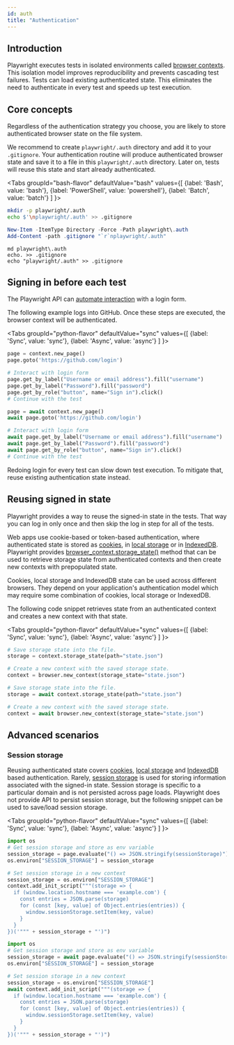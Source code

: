 ```yaml
---
id: auth
title: "Authentication"
---
```


## Introduction

Playwright executes tests in isolated environments called [browser contexts](./browser-contexts.mdx). This isolation model improves reproducibility and prevents cascading test failures. Tests can load existing authenticated state. This eliminates the need to authenticate in every test and speeds up test execution.

## Core concepts

Regardless of the authentication strategy you choose, you are likely to store authenticated browser state on the file system.

We recommend to create `playwright/.auth` directory and add it to your `.gitignore`. Your authentication routine will produce authenticated browser state and save it to a file in this `playwright/.auth` directory. Later on, tests will reuse this state and start already authenticated.

<Tabs
  groupId="bash-flavor"
  defaultValue="bash"
  values={[
    {label: 'Bash', value: 'bash'},
    {label: 'PowerShell', value: 'powershell'},
    {label: 'Batch', value: 'batch'}
  ]
}>
<TabItem value="bash">

```bash
mkdir -p playwright/.auth
echo $'\nplaywright/.auth' >> .gitignore
```

</TabItem>
<TabItem value="powershell">

```powershell
New-Item -ItemType Directory -Force -Path playwright\.auth
Add-Content -path .gitignore "`r`nplaywright/.auth"
```

</TabItem>
<TabItem value="batch">

```batch
md playwright\.auth
echo. >> .gitignore
echo "playwright/.auth" >> .gitignore
```

</TabItem>
</Tabs>

## Signing in before each test

The Playwright API can [automate interaction](./input.mdx) with a login form.

The following example logs into GitHub. Once these steps are executed, the browser context will be authenticated.

<Tabs
  groupId="python-flavor"
  defaultValue="sync"
  values={[
    {label: 'Sync', value: 'sync'},
    {label: 'Async', value: 'async'}
  ]
}>
<TabItem value="sync">

```py
page = context.new_page()
page.goto('https://github.com/login')

# Interact with login form
page.get_by_label("Username or email address").fill("username")
page.get_by_label("Password").fill("password")
page.get_by_role("button", name="Sign in").click()
# Continue with the test
```

</TabItem>
<TabItem value="async">

```py
page = await context.new_page()
await page.goto('https://github.com/login')

# Interact with login form
await page.get_by_label("Username or email address").fill("username")
await page.get_by_label("Password").fill("password")
await page.get_by_role("button", name="Sign in").click()
# Continue with the test
```

</TabItem>
</Tabs>

Redoing login for every test can slow down test execution. To mitigate that, reuse existing authentication state instead.

## Reusing signed in state

Playwright provides a way to reuse the signed-in state in the tests. That way you can log in only once and then skip the log in step for all of the tests.

Web apps use cookie-based or token-based authentication, where authenticated state is stored as [cookies](https://developer.mozilla.org/en-US/docs/Web/HTTP/Cookies), in [local storage](https://developer.mozilla.org/en-US/docs/Web/API/Storage) or in [IndexedDB](https://developer.mozilla.org/en-US/docs/Web/API/IndexedDB_API). Playwright provides [browser_context.storage_state()](/api/class-browsercontext.mdx#browser-context-storage-state) method that can be used to retrieve storage state from authenticated contexts and then create new contexts with prepopulated state.

Cookies, local storage and IndexedDB state can be used across different browsers. They depend on your application's authentication model which may require some combination of cookies, local storage or IndexedDB.

The following code snippet retrieves state from an authenticated context and creates a new context with that state.

<Tabs
  groupId="python-flavor"
  defaultValue="sync"
  values={[
    {label: 'Sync', value: 'sync'},
    {label: 'Async', value: 'async'}
  ]
}>
<TabItem value="sync">

```py
# Save storage state into the file.
storage = context.storage_state(path="state.json")

# Create a new context with the saved storage state.
context = browser.new_context(storage_state="state.json")
```

</TabItem>
<TabItem value="async">

```py
# Save storage state into the file.
storage = await context.storage_state(path="state.json")

# Create a new context with the saved storage state.
context = await browser.new_context(storage_state="state.json")
```

</TabItem>
</Tabs>

## Advanced scenarios

### Session storage

Reusing authenticated state covers [cookies](https://developer.mozilla.org/en-US/docs/Web/HTTP/Cookies), [local storage](https://developer.mozilla.org/en-US/docs/Web/API/Storage) and [IndexedDB](https://developer.mozilla.org/en-US/docs/Web/API/IndexedDB_API) based authentication. Rarely, [session storage](https://developer.mozilla.org/en-US/docs/Web/API/Window/sessionStorage) is used for storing information associated with the signed-in state. Session storage is specific to a particular domain and is not persisted across page loads. Playwright does not provide API to persist session storage, but the following snippet can be used to save/load session storage.

<Tabs
  groupId="python-flavor"
  defaultValue="sync"
  values={[
    {label: 'Sync', value: 'sync'},
    {label: 'Async', value: 'async'}
  ]
}>
<TabItem value="sync">

```py
import os
# Get session storage and store as env variable
session_storage = page.evaluate("() => JSON.stringify(sessionStorage)")
os.environ["SESSION_STORAGE"] = session_storage

# Set session storage in a new context
session_storage = os.environ["SESSION_STORAGE"]
context.add_init_script("""(storage => {
  if (window.location.hostname === 'example.com') {
    const entries = JSON.parse(storage)
    for (const [key, value] of Object.entries(entries)) {
      window.sessionStorage.setItem(key, value)
    }
  }
})('""" + session_storage + "')")
```

</TabItem>
<TabItem value="async">

```py
import os
# Get session storage and store as env variable
session_storage = await page.evaluate("() => JSON.stringify(sessionStorage)")
os.environ["SESSION_STORAGE"] = session_storage

# Set session storage in a new context
session_storage = os.environ["SESSION_STORAGE"]
await context.add_init_script("""(storage => {
  if (window.location.hostname === 'example.com') {
    const entries = JSON.parse(storage)
    for (const [key, value] of Object.entries(entries)) {
      window.sessionStorage.setItem(key, value)
    }
  }
})('""" + session_storage + "')")
```

</TabItem>
</Tabs>


[Accessibility]: /api/class-accessibility.mdx "Accessibility"
[APIRequest]: /api/class-apirequest.mdx "APIRequest"
[APIRequestContext]: /api/class-apirequestcontext.mdx "APIRequestContext"
[APIResponse]: /api/class-apiresponse.mdx "APIResponse"
[APIResponseAssertions]: /api/class-apiresponseassertions.mdx "APIResponseAssertions"
[Browser]: /api/class-browser.mdx "Browser"
[BrowserContext]: /api/class-browsercontext.mdx "BrowserContext"
[BrowserType]: /api/class-browsertype.mdx "BrowserType"
[CDPSession]: /api/class-cdpsession.mdx "CDPSession"
[Clock]: /api/class-clock.mdx "Clock"
[ConsoleMessage]: /api/class-consolemessage.mdx "ConsoleMessage"
[Dialog]: /api/class-dialog.mdx "Dialog"
[Download]: /api/class-download.mdx "Download"
[ElementHandle]: /api/class-elementhandle.mdx "ElementHandle"
[Error]: /api/class-error.mdx "Error"
[FileChooser]: /api/class-filechooser.mdx "FileChooser"
[Frame]: /api/class-frame.mdx "Frame"
[FrameLocator]: /api/class-framelocator.mdx "FrameLocator"
[JSHandle]: /api/class-jshandle.mdx "JSHandle"
[Keyboard]: /api/class-keyboard.mdx "Keyboard"
[Locator]: /api/class-locator.mdx "Locator"
[LocatorAssertions]: /api/class-locatorassertions.mdx "LocatorAssertions"
[Mouse]: /api/class-mouse.mdx "Mouse"
[Page]: /api/class-page.mdx "Page"
[PageAssertions]: /api/class-pageassertions.mdx "PageAssertions"
[Playwright]: /api/class-playwright.mdx "Playwright"
[Request]: /api/class-request.mdx "Request"
[Response]: /api/class-response.mdx "Response"
[Route]: /api/class-route.mdx "Route"
[Selectors]: /api/class-selectors.mdx "Selectors"
[TimeoutError]: /api/class-timeouterror.mdx "TimeoutError"
[Touchscreen]: /api/class-touchscreen.mdx "Touchscreen"
[Tracing]: /api/class-tracing.mdx "Tracing"
[Video]: /api/class-video.mdx "Video"
[WebError]: /api/class-weberror.mdx "WebError"
[WebSocket]: /api/class-websocket.mdx "WebSocket"
[WebSocketRoute]: /api/class-websocketroute.mdx "WebSocketRoute"
[Worker]: /api/class-worker.mdx "Worker"
[Element]: https://developer.mozilla.org/en-US/docs/Web/API/element "Element"
[EvaluationArgument]: /evaluating.mdx#evaluation-argument "EvaluationArgument"
[Promise]: https://developer.mozilla.org/en-US/docs/Web/JavaScript/Reference/Global_Objects/Promise "Promise"
[iterator]: https://developer.mozilla.org/en-US/docs/Web/JavaScript/Reference/Iteration_protocols "Iterator"
[origin]: https://developer.mozilla.org/en-US/docs/Glossary/Origin "Origin"
[selector]: https://developer.mozilla.org/en-US/docs/Web/CSS/CSS_Selectors "selector"
[Serializable]: https://developer.mozilla.org/en-US/docs/Web/JavaScript/Reference/Global_Objects/JSON/stringify#Description "Serializable"
[UIEvent.detail]: https://developer.mozilla.org/en-US/docs/Web/API/UIEvent/detail "UIEvent.detail"
[UnixTime]: https://en.wikipedia.org/wiki/Unix_time "Unix Time"
[xpath]: https://developer.mozilla.org/en-US/docs/Web/XPath "xpath"

[Any]: https://docs.python.org/3/library/typing.html#typing.Any "Any"
[bool]: https://docs.python.org/3/library/stdtypes.html "bool"
[bytes]: https://docs.python.org/3/library/stdtypes.html#bytes "bytes"
[Callable]: https://docs.python.org/3/library/typing.html#typing.Callable "Callable"
[EventContextManager]: https://docs.python.org/3/reference/datamodel.html#context-managers "Event context manager"
[EventEmitter]: https://pyee.readthedocs.io/en/latest/#pyee.BaseEventEmitter "EventEmitter"
[Exception]: https://docs.python.org/3/library/exceptions.html#Exception "Exception"
[Dict]: https://docs.python.org/3/library/typing.html#typing.Dict "Dict"
[float]: https://docs.python.org/3/library/stdtypes.html#numeric-types-int-float-complex "float"
[int]: https://docs.python.org/3/library/stdtypes.html#numeric-types-int-float-complex "int"
[List]: https://docs.python.org/3/library/typing.html#typing.List "List"
[NoneType]: https://docs.python.org/3/library/constants.html#None "None"
[Pattern]: https://docs.python.org/3/library/re.html "Pattern"
[URL]: https://en.wikipedia.org/wiki/URL "URL"
[pathlib.Path]: https://realpython.com/python-pathlib/ "pathlib.Path"
[str]: https://docs.python.org/3/library/stdtypes.html#text-sequence-type-str "str"
[Union]: https://docs.python.org/3/library/typing.html#typing.Union "Union"
[datetime]: https://docs.python.org/3/library/datetime.html#datetime.datetime "datetime"

[all available image tags]: https://mcr.microsoft.com/en-us/product/playwright/python/about "all available image tags"
[Microsoft Artifact Registry]: https://mcr.microsoft.com/en-us/product/playwright/python/about "Microsoft Artifact Registry"
[Dockerfile.noble]: https://github.com/microsoft/playwright-python/blob/main/utils/docker/Dockerfile.noble "Dockerfile.noble"
